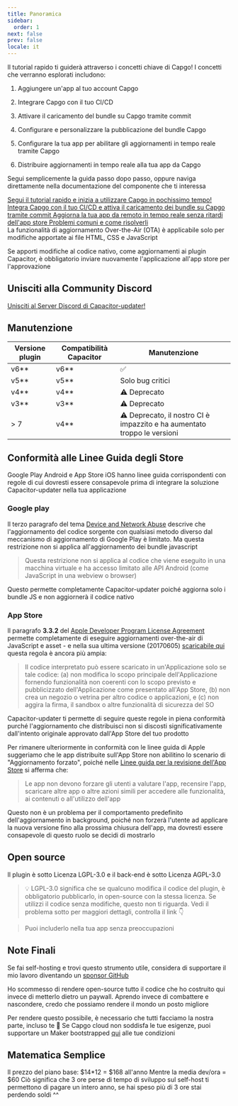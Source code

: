 ```yaml
---
title: Panoramica
sidebar:
  order: 1
next: false
prev: false
locale: it
---
```



Il tutorial rapido ti guiderà attraverso i concetti chiave di Capgo! I concetti che verranno esplorati includono:

<Steps>

1. Aggiungere un'app al tuo account Capgo

2. Integrare Capgo con il tuo CI/CD

3. Attivare il caricamento del bundle su Capgo tramite commit

4. Configurare e personalizzare la pubblicazione del bundle Capgo

5. Configurare la tua app per abilitare gli aggiornamenti in tempo reale tramite Capgo

6. Distribuire aggiornamenti in tempo reale alla tua app da Capgo

</Steps>

Segui semplicemente la guida passo dopo passo, oppure naviga direttamente nella documentazione del componente che ti interessa

<CardGrid stagger>
  <a href="/docs/getting-started/add-an-app/" ><Card title="Inizia il Tutorial" icon="rocket" >
    Segui il tutorial rapido e inizia a utilizzare Capgo in pochissimo tempo!
  </Card></a>
  <a href="/docs/getting-started/deploy/"><Card title="Facile da integrare" icon="pencil">
    Integra Capgo con il tuo CI/CD e attiva il caricamento dei bundle su Capgo tramite commit
  </Card></a>
  <a href="/docs/getting-started/live-updates"><Card title="Documentazione Aggiornamenti in Tempo Reale" icon="setting">
    Aggiorna la tua app da remoto in tempo reale senza ritardi dell'app store
  </Card></a>
  <a href="/docs/getting-started/trouble-shooting"><Card title="Risoluzione Problemi" icon="open-book">
    Problemi comuni e come risolverli
  </Card></a>
</CardGrid>

<Aside type="tip">
La funzionalità di aggiornamento Over-the-Air (OTA) è applicabile solo per modifiche apportate ai file HTML, CSS e JavaScript

Se apporti modifiche al codice nativo, come aggiornamenti ai plugin Capacitor, è obbligatorio inviare nuovamente l'applicazione all'app store per l'approvazione
</Aside>

## Unisciti alla Community Discord

[Unisciti al Server Discord di Capacitor-updater!](https://discordcom/invite/VnYRvBfgA6)

## Manutenzione

| Versione plugin | Compatibilità Capacitor | Manutenzione     |
| --------------- | ----------------------- | ---------------- |
| v6\*\*        | v6\*\*                | ✅               |
| v5\*\*        | v5\*\*                | Solo bug critici |
| v4\*\*        | v4\*\*                | ⚠️ Deprecato    |
| v3\*\*        | v3\*\*                | ⚠️ Deprecato    |
| > 7            | v4\*\*                | ⚠️ Deprecato, il nostro CI è impazzito e ha aumentato troppo le versioni    |

## Conformità alle Linee Guida degli Store

Google Play Android e App Store iOS hanno linee guida corrispondenti con regole di cui dovresti essere consapevole prima di integrare la soluzione Capacitor-updater nella tua applicazione

### Google play

Il terzo paragrafo del tema [Device and Network Abuse](https://supportgooglecom/googleplay/android-developer/answer/9888379/?hl=en) descrive che l'aggiornamento del codice sorgente con qualsiasi metodo diverso dal meccanismo di aggiornamento di Google Play è limitato. Ma questa restrizione non si applica all'aggiornamento dei bundle javascript
> Questa restrizione non si applica al codice che viene eseguito in una macchina virtuale e ha accesso limitato alle API Android (come JavaScript in una webview o browser)

Questo permette completamente Capacitor-updater poiché aggiorna solo i bundle JS e non aggiornerà il codice nativo

### App Store

Il paragrafo **3.3.2** del [Apple Developer Program License Agreement](https://developerapplecom/programs/ios/information/) permette completamente di eseguire aggiornamenti over-the-air di JavaScript e asset - e nella sua ultima versione (20170605) [scaricabile qui](https://developerapplecom/terms/) questa regola è ancora più ampia:

> Il codice interpretato può essere scaricato in un'Applicazione solo se tale codice: (a) non modifica lo scopo principale dell'Applicazione fornendo funzionalità non coerenti con lo scopo previsto e pubblicizzato dell'Applicazione come presentato all'App Store, (b) non crea un negozio o vetrina per altro codice o applicazioni, e (c) non aggira la firma, il sandbox o altre funzionalità di sicurezza del SO

Capacitor-updater ti permette di seguire queste regole in piena conformità purché l'aggiornamento che distribuisci non si discosti significativamente dall'intento originale approvato dall'App Store del tuo prodotto

Per rimanere ulteriormente in conformità con le linee guida di Apple suggeriamo che le app distribuite sull'App Store non abilitino lo scenario di "Aggiornamento forzato", poiché nelle [Linee guida per la revisione dell'App Store](https://developerapplecom/app-store/review/guidelines/) si afferma che:

> Le app non devono forzare gli utenti a valutare l'app, recensire l'app, scaricare altre app o altre azioni simili per accedere alle funzionalità, ai contenuti o all'utilizzo dell'app

Questo non è un problema per il comportamento predefinito dell'aggiornamento in background, poiché non forzerà l'utente ad applicare la nuova versione fino alla prossima chiusura dell'app, ma dovresti essere consapevole di questo ruolo se decidi di mostrarlo

## Open source

Il plugin è sotto Licenza LGPL-3.0 e il back-end è sotto Licenza AGPL-3.0

> 💡 LGPL-3.0 significa che se qualcuno modifica il codice del plugin, è obbligatorio pubblicarlo, in open-source con la stessa licenza. Se utilizzi il codice senza modifiche, questo non ti riguarda. Vedi il problema sotto per maggiori dettagli, controlla il link 👇

<LinkCard
	title="Licenza?"
	href="https://githubcom/Cap-go/capacitor-updater/issues/7"
/>

<LinkCard
	title="Prova GPTS Capgo per ottenere aiuto invece di leggere la documentazione"
	href="https://chatopenaicom/g/g-3dMwHbF2w-capgo-doc-gpt"
/>

> Puoi includerlo nella tua app senza preoccupazioni

## Note Finali

Se fai self-hosting e trovi questo strumento utile, considera di supportare il mio lavoro diventando un [sponsor GitHub](https://githubcom/sponsors/riderx/)

Ho scommesso di rendere open-source tutto il codice che ho costruito qui invece di metterlo dietro un paywall. Aprendo invece di combattere e nascondere, credo che possiamo rendere il mondo un posto migliore

Per rendere questo possibile, è necessario che tutti facciamo la nostra parte, incluso te 🥹 Se Capgo cloud non soddisfa le tue esigenze, puoi supportare un Maker bootstrapped [qui](https://githubcom/sponsors/riderx/) alle tue condizioni

## Matematica Semplice

Il prezzo del piano base: $14*12 = $168 all'anno
Mentre la media dev/ora = $60
Ciò significa che 3 ore perse di tempo di sviluppo sul self-host ti permettono di pagare un intero anno, se hai speso più di 3 ore stai perdendo soldi ^^